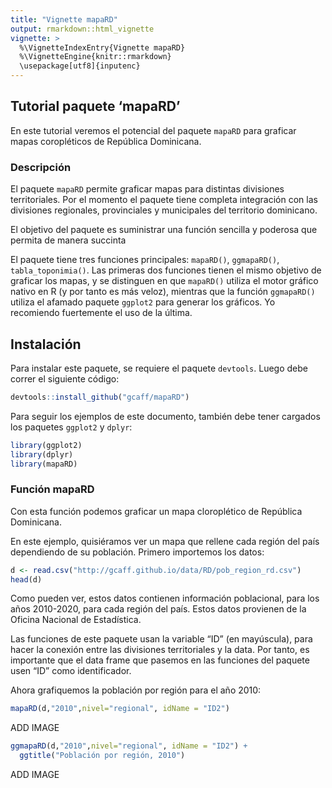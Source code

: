 ```yaml
---
title: "Vignette mapaRD"
output: rmarkdown::html_vignette
vignette: >
  %\VignetteIndexEntry{Vignette mapaRD}
  %\VignetteEngine{knitr::rmarkdown}
  \usepackage[utf8]{inputenc}
---
```


## Tutorial paquete 'mapaRD'

En este tutorial veremos el potencial del paquete `mapaRD` para graficar mapas coropléticos de República Dominicana.

### Descripción

El paquete `mapaRD` permite graficar mapas para distintas divisiones territoriales. Por el momento el paquete tiene completa
integración con las divisiones regionales, provinciales y municipales del territorio dominicano.

El objetivo del paquete es suministrar una función sencilla y poderosa que permita de manera
succinta

El paquete tiene tres funciones principales: `mapaRD()`, `ggmapaRD()`, `tabla_toponimia()`. Las primeras dos funciones tienen el mismo objetivo de graficar los mapas, y se distinguen en que `mapaRD()` utiliza el motor gráfico nativo en R (y por tanto es más veloz), mientras que la función `ggmapaRD()` utiliza el afamado paquete `ggplot2` para generar los gráficos. Yo recomiendo fuertemente el uso de la última.

## Instalación

Para instalar este paquete, se requiere el paquete `devtools`. Luego debe correr el siguiente código:
```r
devtools::install_github("gcaff/mapaRD")
```

Para seguir los ejemplos de este documento, también debe tener cargados los paquetes `ggplot2` y `dplyr`:
```r
library(ggplot2)
library(dplyr)
library(mapaRD)
```

### Función mapaRD

Con esta función podemos graficar un mapa cloroplético de República Dominicana.

En este ejemplo, quisiéramos ver un mapa que rellene cada región del país dependiendo de su población. Primero importemos los datos:
```r
d <- read.csv("http://gcaff.github.io/data/RD/pob_region_rd.csv")
head(d)
```
Como pueden ver, estos datos contienen información poblacional, para los años 2010-2020, para cada región del país. Estos datos provienen de la Oficina Nacional de Estadística.

Las funciones de este paquete usan la variable "ID" (en mayúscula), para hacer la conexión entre las divisiones territoriales y la data. Por tanto, es importante que el data frame que pasemos en las funciones del paquete usen "ID" como identificador.

Ahora grafiquemos la población por región para el año 2010:
```r
mapaRD(d,"2010",nivel="regional", idName = "ID2")
```
ADD IMAGE

```r
ggmapaRD(d,"2010",nivel="regional", idName = "ID2") +
  ggtitle("Población por región, 2010")

```
ADD IMAGE
